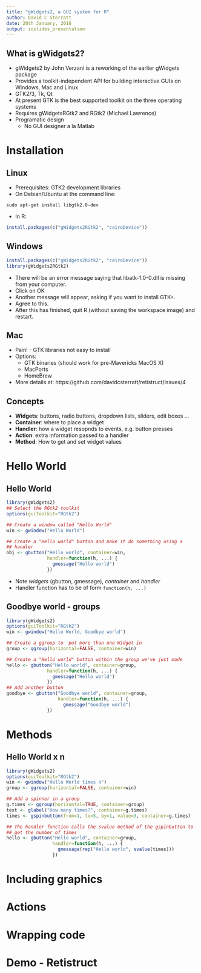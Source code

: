 ```yaml
---
title: "gWidgets2, a GUI system for R"
author: David C Sterratt
date: 20th January, 2016
output: ioslides_presentation
---
```


## What is gWidgets2?

- gWidgets2 by John Verzani is a reworking of the earlier gWidgets package
- Provides a toolkit-independent API for building interactive GUIs on
  Windows, Mac and Linux
- GTK2/3, Tk, Qt
- At present GTK is the best supported toolkit on the three operating
  systems
- Requires gWidgetsRGtk2 and RGtk2 (Michael Lawrence)
- Programatic design
  - No GUI designer a la Matlab

# Installation

## Linux

- Prerequisites: GTK2 development libraries
- On Debian/Ubuntu at the command line:
```
sudo apt-get install libgtk2.0-dev
```
- In R:
```r
install.packages(c("gWidgets2RGtk2", "cairoDevice"))
```

## Windows

```r
install.packages(c("gWidgets2RGtk2", "cairoDevice"))
library(gWidgets2RGtk2)
```
- There will be an error message saying that libatk-1.0-0.dll is missing
  from  your  computer.
- Click  on OK
- Another  message  will  appear,  asking  if  you  want  to  install
  GTK+.
- Agree to this.
- After this has finished, quit R (without saving the workspace image) and
  restart.
    
## Mac

- Pain! - GTK libraries not easy to install
- Options:
  - GTK binaries (should work for pre-Mavericks MacOS X)
  - MacPorts
  - HomeBrew
- More details at:
  https://github.com/davidcsterratt/retistruct/issues/4

## Concepts

- __Widgets__: buttons, radio buttons, dropdown lists,  sliders, edit boxes ...
- __Container__: where to place a widget
- __Handler__: how a widget resopnds to events, e.g. button presses
- __Action__: extra information passed to a handler
- __Method__: How to get and set widget values

# Hello World

## Hello World

```r
library(gWidgets2)
## Select the RGtk2 toolkit
options(guiToolkit="RGtk2")

## Create a window called "Hello World"
win <- gwindow("Hello World")

## Create a "Hello world" button and make it do something using a
## handler
obj <- gbutton("Hello world", container=win,
               handler=function(h, ...) {
                 gmessage("Hello world")
               })
```

- Note *widgets* (gbutton, gmessage), *container* and *handler*
- Handler function has to be of form `function(h, ...)`

## Goodbye world - groups

```r
library(gWidgets2)
options(guiToolkit="RGtk2")
win <- gwindow("Hello World, Goodbye world")

## Create a ggroup to  put more than one Widget in
group <- ggroup(horizontal=FALSE, container=win)

## Create a "Hello world" button within the group we've just made
hello <- gbutton("Hello world", container=group,
               handler=function(h, ...) {
                 gmessage("Hello world")
               })
## Add another button
goodbye <- gbutton("Goodbye world", container=group,
                   handler=function(h, ...) {
                     gmessage("Goodbye world")
               })
```

# Methods

## Hello World x n

```r
library(gWidgets2)
options(guiToolkit="RGtk2")
win <- gwindow("Hello World times n")
group <- ggroup(horizontal=FALSE, container=win)

## Add a spinner in a group
g.times <- ggroup(horizontal=TRUE, container=group)
text <- glabel("How many times?", container=g.times)
times <- gspinbutton(from=1, to=5, by=1, value=3, container=g.times)

## The handler function calls the svalue method of the gspinbutton to
## get the number of times
hello <- gbutton("Hello world", container=group,
                 handler=function(h, ...) {
                   gmessage(rep("Hello world", svalue(times)))
                 })
```

# Including graphics

# Actions

# Wrapping code

# Demo - Retistruct

